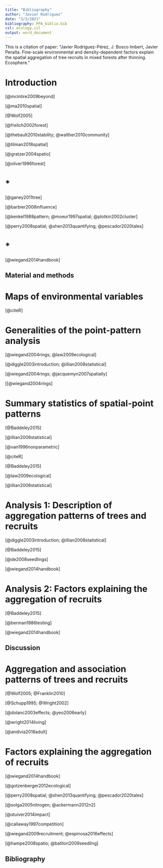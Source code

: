 ```yaml
---
title: "Bibliography"
author: "Javier Rodriguez"
date: "3/3/2021"
bibliography: PPA_biblio.bib
csl: ecology.csl
output: word_document
---
```


This is a citation of paper:
"Javier Rodríguez-Pérez, J. Bosco Imbert, Javier Peralta. Fine-scale environmental and density-dependent factors explain the spatial aggregation of tree recruits in mixed forests after thinning. Ecosphere."


# Introduction

[@mcintire2009beyond]

[@ma2010spatial]

[@Wolf2005] 

[@frelich2002forest]

[@thebault2010stability; @walther2010community]

[@tilman2018spatial]

[@gratzer2004spatio]

[@oliver1996forest]

# *

[@ganey2011tree]

[@barbier2008influence]

[@kenkel1988pattern; @moeur1997spatial; @plotkin2002cluster]

[@perry2008spatial; @shen2013quantifying; @pescador2020tales]

# *

[@wiegand2014handbook]


## Material and methods

# Maps of environmental variables

[@citeR]

# Generalities of the point-pattern analysis

[@wiegand2004rings; @law2009ecological]

[@diggle2003introduction; @illian2008statistical]

[@wiegand2004rings; @jacquemyn2007spatially]

[[@wiegand2004rings]

# Summary statistics of spatial-point patterns

[@Baddeley2015]

[@illian2008statistical]

[@van1996nonparametric]

[@citeR]

[@Baddeley2015]

[@law2009ecological]

[@illian2008statistical]

# Analysis 1: Description of aggregation patterns of trees and recruits

[@diggle2003introduction; @illian2008statistical]

[@Baddeley2015]

[@de2008seedlings]

[@wiegand2014handbook]

# Analysis 2: Factors explaining the aggregation of recruits
[@Baddeley2015]

[@berman1986testing]

[@wiegand2014handbook]


## Discussion

# Aggregation and association patterns of trees and recruits

[@Wolf2005; @Franklin2010]

[@Schupp1995; @Wright2002]

[@dolanc2003effects; @yeo2006early]

[@wright2014living]

[@andivia2018adult]

# Factors explaining the aggregation of recruits

[@wiegand2014handbook]

[@gotzenberger2012ecological]

[@perry2008spatial; @shen2013quantifying; @pescador2020tales]

[@solga2005nitrogen; @ackermann2012n2]

[@stuiver2014impact]

[@callaway1997competition]

[@wiegand2009recruitment; @espinosa2016effects]

[@hampe2008spatio; @batllori2009seedling]

## Bibliography